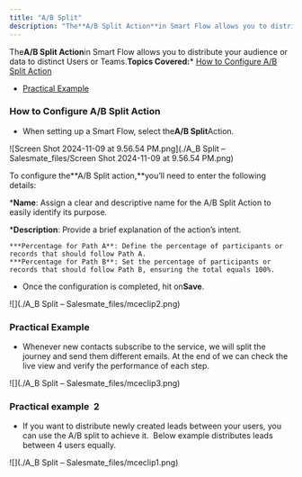 ```yaml
---
title: "A/B Split"
description: "The**A/B Split Action**in Smart Flow allows you to distribute your audience or data to distinct Users or Teams.**Topics Covered:*** [How to Configur..."
---
```


The**A/B Split Action**in Smart Flow allows you to distribute your audience or data to distinct Users or Teams.**Topics Covered:***   [How to Configure A/B Split Action](https://support.salesmate.io/hc/en-us/articles/38138391340185-A-B-Split#h_01J90V6KG1V86A4ZW68SE5HY71)

*   [Practical Example](https://support.salesmate.io/hc/en-us/articles/38138391340185-A-B-Split#h_01J91BGAQN8QJ4EFN4RTDBKNHJ)


### How to Configure A/B Split Action


*   When setting up a Smart Flow, select the**A/B Split**Action.

![Screen Shot 2024-11-09 at 9.56.54 PM.png](./A_B Split – Salesmate_files/Screen Shot 2024-11-09 at 9.56.54 PM.png)

To configure the**A/B Split action,**you’ll need to enter the following details:


***Name**: Assign a clear and descriptive name for the A/B Split Action to easily identify its purpose.


***Description**: Provide a brief explanation of the action’s intent.

    ***Percentage for Path A**: Define the percentage of participants or records that should follow Path A.
    ***Percentage for Path B**: Set the percentage of participants or records that should follow Path B, ensuring the total equals 100%.

*   Once the configuration is completed, hit on**Save**.

![](./A_B Split – Salesmate_files/mceclip2.png)


### Practical Example


*   Whenever new contacts subscribe to the service, we will split the journey and send them different emails. At the end of we can check the live view and verify the performance of each step.

![](./A_B Split – Salesmate_files/mceclip3.png)


### Practical example  2


*   If you want to distribute newly created leads between your users, you can use the A/B split to achieve it.  Below example distributes leads between 4 users equally.

![](./A_B Split – Salesmate_files/mceclip1.png)

